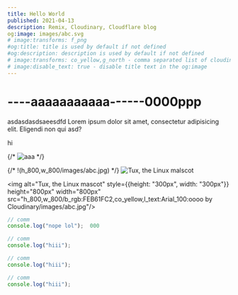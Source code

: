 ```yaml
---
title: Hello World
published: 2021-04-13
description: Remix, Cloudinary, Cloudflare blog
og:image: images/abc.svg
# image:transforms: f_png
#og:title: title is used by default if not defined
#og:description: description is used by default if not defined
# image:transforms: co_yellow,g_north - comma separated list of cloudinary transforms
# image:disable_text: true - disable title text in the og:image
---
```


# ----aaaaaaaaaaa------0000ppp

asdasdasdsaeesdfd
Lorem ipsum dolor sit amet, consectetur adipisicing elit. Eligendi non qui
asd?


<Test/>
hi

{/* ![aaa](images/abc.svg) */}

 {/* !(h_800,w_800/images/abc.jpg) */}
 ![Tux, the Linux malscot](images/abc.svg) 

<img alt="Tux, the Linux mascot"  style={{height: "300px", width: "300px"}} height="800px" width="800px" src="h_800,w_800/b_rgb:FEB61FC2,co_yellow,l_text:Arial_100:oooo by Cloudinary/images/abc.jpg"/>
 
```ts
// comm
console.log("nope lol");  000
```
```ts
// comm
console.log("hiii");
```
```ts
// comm
console.log("hiii");
```
```ts
// comm
console.log("hiii");
```